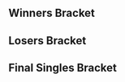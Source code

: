 {{DISPLAYTITLE:Fight Pitt VI}}{{SetGame|melee}}
{{Fight Pitt VI|This=2}}
==Winners Bracket==
{{Template:64DEWBracketA
|tourneylink=Fight Pitt/VI
|tourneyname=Fight Pitt VI
|column-width=135

|r1m1p1=Colbol |r1m1p1flag=us |r1m1p1score=W
|r1m1p2=Bye |r1m1p2flag= |r1m1p2score=-
|r1m1win=1

|r1m2p1=Stro |r1m2p1flag=us |r1m2p1score=3
|r1m2p2=Souperfolder |r1m2p2flag=us |r1m2p2score=0
|r1m2win=1
|r1m2p1char1=link |r1m2p2char1=marth |r1m2p1stock1=1 |r1m2p2stock1=0 |r1m2win1=1 |r1m2stage1=Battlefield
|r1m2p1char2=link |r1m2p2char2=marth |r1m2p1stock2=2 |r1m2p2stock2=0 |r1m2win2=1 |r1m2stage2=Battlefield
|r1m2p1char3=link |r1m2p2char3=marth |r1m2p1stock3=3 |r1m2p2stock3=0 |r1m2win3=1 |r1m2stage3=Yoshi's Story
|r1m2details={{BracketMatchDetails|preview=|lrthread=|interview=|recap=|comment=|live=|vod=https://youtu.be/TjdmUrib6f0}}

|r1m3p1=Trulliam |r1m3p1flag=ca |r1m3p1score=W
|r1m3p2=Bye |r1m3p2flag= |r1m3p2score=-
|r1m3win=1

|r1m4p1=Hesh |r1m4p1flag=us |r1m4p1score=1
|r1m4p2=Indy |r1m4p2flag=us |r1m4p2score=3
|r1m4win=2

|r1m5p1=dizzkidboogie |r1m5p1flag=us |r1m5p1score=W
|r1m5p2=Bye |r1m5p2flag= |r1m5p2score=-
|r1m5win=1

|r1m6p1=Sweet |r1m6p1flag=us |r1m6p1score=3
|r1m6p2=Beanwolf |r1m6p2flag=us |r1m6p2score=1
|r1m6win=1
|r1m6p1char1=sheik |r1m6p2char1=sheik |r1m6p1stock1=0 |r1m6p2stock1=1 |r1m6win1=2 |r1m6stage1=Battlefield
|r1m6p1char2=sheik |r1m6p2char2=sheik |r1m6p1stock2=3 |r1m6p2stock2=0 |r1m6win2=1 |r1m6stage2=Final Destination
|r1m6p1char3=sheik |r1m6p2char3=sheik |r1m6p1stock3=2 |r1m6p2stock3=0 |r1m6win3=1 |r1m6stage3=Fountain of Dreams
|r1m6p1char4=sheik |r1m6p2char4=sheik |r1m6p1stock4=1 |r1m6p2stock4=0 |r1m6win4=1 |r1m6stage4=Yoshi's Story
|r1m6details={{BracketMatchDetails|preview=|lrthread=|interview=|recap=|comment=|live=|vod=https://youtu.be/Mqlecl2IiDY}}

|r1m7p1=Stango |r1m7p1flag=us |r1m7p1score=W
|r1m7p2=Bye |r1m7p2flag= |r1m7p2score=-
|r1m7win=1

|r1m8p1=FendrickLamar |r1m8p1flag=us |r1m8p1score=3
|r1m8p2=VI |r1m8p2flag=us |r1m8p2score=0
|r1m8win=1
|r1m8p1char1=marth |r1m8p2char1=cf |r1m8p1stock1=2 |r1m8p2stock1=0 |r1m8win1=1 |r1m8stage1=Battlefield
|r1m8p1char2=marth |r1m8p2char2=cf |r1m8p1stock2=2 |r1m8p2stock2=0 |r1m8win2=1 |r1m8stage2=Dream Land
|r1m8p1char3=marth |r1m8p2char3=cf |r1m8p1stock3=2 |r1m8p2stock3=0 |r1m8win3=1 |r1m8stage3=Final Destination
|r1m8details={{BracketMatchDetails|preview=|lrthread=|interview=|recap=|comment=|live=|vod=https://youtu.be/-8oWn34oa34}}

|r1m9p1=Eddy Mexico |r1m9p1flag=mx |r1m9p1score=W
|r1m9p2=Bye |r1m9p2flag= |r1m9p2score=-
|r1m9win=1

|r1m10p1=Silence |r1m10p1flag=us |r1m10p1score=3
|r1m10p2=Juggleguy |r1m10p2flag=us |r1m10p2score=2
|r1m10win=1
|r1m10p1char1=fox |r1m10p2char1=cf |r1m10p1stock1=2 |r1m10p2stock1=0 |r1m10win1=1 |r1m10stage1=Final Destination
|r1m10p1char2=fox |r1m10p2char2=cf |r1m10p1stock2=0 |r1m10p2stock2=2 |r1m10win2=2 |r1m10stage2=Battlefield
|r1m10p1char3=fox |r1m10p2char3=cf |r1m10p1stock3=0 |r1m10p2stock3=1 |r1m10win3=2 |r1m10stage3=Battlefield
|r1m10p1char4=fox |r1m10p2char4=cf |r1m10p1stock4=2 |r1m10p2stock4=0 |r1m10win4=1 |r1m10stage4=Dream Land
|r1m10p1char5=fox |r1m10p2char5=cf |r1m10p1stock5=1 |r1m10p2stock5=0 |r1m10win5=1 |r1m10stage5=Dream Land
|r1m10details={{BracketMatchDetails|preview=|lrthread=|interview=|recap=|comment=|live=|vod=https://youtu.be/Hol50hoh2Ks}}

|r1m11p1=Nakamaru |r1m11p1flag=us |r1m11p1score=W
|r1m11p2=Bye |r1m11p2flag= |r1m11p2score=-
|r1m11win=1

|r1m12p1=TRL5154 |r1m12p1flag=us |r1m12p1score=3
|r1m12p2=SWED |r1m12p2flag=us |r1m12p2score=0
|r1m12win=1
|r1m12p1char1=fox |r1m12p2char1=fox |r1m12p1stock1=3 |r1m12p2stock1=0 |r1m12win1=1 |r1m12stage1=Yoshi's Story
|r1m12p1char2=fox |r1m12p2char2=fox |r1m12p1stock2=4 |r1m12p2stock2=0 |r1m12win2=1 |r1m12stage2=Pokémon Stadium
|r1m12p1char3=fox |r1m12p2char3=sheik |r1m12p1stock3=1 |r1m12p2stock3=0 |r1m12win3=1 |r1m12stage3=Fountain of Dreams
|r1m12details={{BracketMatchDetails|preview=|lrthread=|interview=|recap=|comment=|live=|vod=https://youtu.be/tsWjgWPag5U}}

|r1m13p1=n0ne |r1m13p1flag=ni |r1m13p1score=W
|r1m13p2=Bye |r1m13p2flag= |r1m13p2score=-
|r1m13win=1

|r1m14p1=billyboy48 |r1m14p1flag=us |r1m14p1score=2
|r1m14p2=PGH Carroll |r1m14p2flag=us |r1m14p2score=3
|r1m14win=2
|r1m14p1char1=fox |r1m14p2char1=peach |r1m14p1stock1=0 |r1m14p2stock1=1 |r1m14win1=2 |r1m14stage1=Battlefield
|r1m14p1char2=fox |r1m14p2char2=peach |r1m14p1stock2=1 |r1m14p2stock2=0 |r1m14win2=1 |r1m14stage2=Yoshi's Story
|r1m14p1char3=fox |r1m14p2char3=peach |r1m14p1stock3=2 |r1m14p2stock3=0 |r1m14win3=1 |r1m14stage3=Fountain of Dreams
|r1m14p1char4=fox |r1m14p2char4=fox |r1m14p1stock4=0 |r1m14p2stock4=1 |r1m14win4=2 |r1m14stage4=Final Destination
|r1m14p1char5=fox |r1m14p2char5=fox |r1m14p1stock5=0 |r1m14p2stock5=3 |r1m14win5=2 |r1m14stage5=Battlefield
|r1m14details={{BracketMatchDetails|preview=|lrthread=|interview=|recap=|comment=|live=|vod=https://youtu.be/bqAozFp1Udk}}

|r1m15p1=The Lake |r1m15p1flag=us |r1m15p1score=W
|r1m15p2=Bye |r1m15p2flag= |r1m15p2score=-
|r1m15win=1

|r1m16p1=BigWenz |r1m16p1flag=us |r1m16p1score=1
|r1m16p2=Gerb |r1m16p2flag=us |r1m16p2score=3
|r1m16win=2
|r1m16p1char1=falco |r1m16p2char1=marth |r1m16p1stock1=2 |r1m16p2stock1=0 |r1m16win1=1 |r1m16stage1=Battlefield
|r1m16p1char2=falco |r1m16p2char2=marth |r1m16p1stock2=0 |r1m16p2stock2=2 |r1m16win2=2 |r1m16stage2=Pokémon Stadium
|r1m16p1char3=falco |r1m16p2char3=marth |r1m16p1stock3=0 |r1m16p2stock3=1 |r1m16win3=2 |r1m16stage3=Yoshi's Story
|r1m16p1char4=falco |r1m16p2char4=marth |r1m16p1stock4=0 |r1m16p2stock4=1 |r1m16win4=2 |r1m16stage4=Yoshi's Story
|r1m16details={{BracketMatchDetails|preview=|lrthread=|interview=|recap=|comment=|live=|vod=https://youtu.be/X7wz3qXQTbA}}

|r1m17p1=HugS |r1m17p1flag=us |r1m17p1score=W
|r1m17p2=Bye |r1m17p2flag= |r1m17p2score=-
|r1m17win=1

|r1m18p1=SluG |r1m18p1flag=us |r1m18p1score=3
|r1m18p2=IhaveSonar |r1m18p2flag=us |r1m18p2score=0
|r1m18win=1
|r1m18p1char1=fox |r1m18p2char1=jigglypuff |r1m18p1stock1=2 |r1m18p2stock1=0 |r1m18win1=1 |r1m18stage1=Battlefield
|r1m18p1char2=fox |r1m18p2char2=jigglypuff |r1m18p1stock2=3 |r1m18p2stock2=0 |r1m18win2=1 |r1m18stage2=Fountain of Dreams
|r1m18p1char3=fox |r1m18p2char3=jigglypuff |r1m18p1stock3=2 |r1m18p2stock3=0 |r1m18win3=1 |r1m18stage3=Dream Land
|r1m18details={{BracketMatchDetails|preview=|lrthread=|interview=|recap=|comment=|live=|vod=https://youtu.be/_IxqbTibQ4Q}}

|r1m19p1=Machiavelli |r1m19p1flag=us |r1m19p1score=W
|r1m19p2=Bye |r1m19p2flag= |r1m19p2score=-
|r1m19win=1

|r1m20p1=Llama |r1m20p1flag=us |r1m20p1score=1
|r1m20p2=Genghis Connor |r1m20p2flag=us |r1m20p2score=3
|r1m20win=2
|r1m20p1char1=sheik |r1m20p2char1=ic |r1m20p1stock1=0 |r1m20p2stock1=2 |r1m20win1=2 |r1m20stage1=Fountain of Dreams
|r1m20p1char2=sheik |r1m20p2char2=ic |r1m20p1stock2=0 |r1m20p2stock2=1 |r1m20win2=2 |r1m20stage2=Battlefield
|r1m20p1char3=sheik |r1m20p2char3=ic |r1m20p1stock3=1 |r1m20p2stock3=0 |r1m20win3=1 |r1m20stage3=Battlefield
|r1m20p1char4=sheik |r1m20p2char4=ic |r1m20p1stock4=0 |r1m20p2stock4=2 |r1m20win4=2 |r1m20stage4=Final Destination
|r1m20details={{BracketMatchDetails|preview=|lrthread=|interview=|recap=|comment=|live=|vod=https://youtu.be/lq-IpRtA7B8}}

|r1m21p1=Fork |r1m21p1flag=ca |r1m21p1score=W
|r1m21p2=Bye |r1m21p2flag= |r1m21p2score=-
|r1m21win=1

|r1m22p1=Abate |r1m22p1flag=us |r1m22p1score={{win}}
|r1m22p2=Logan |r1m22p2flag=us |r1m22p2score=
|r1m22win=1

|r1m23p1=SilentSwag |r1m23p1flag=us |r1m23p1score=W
|r1m23p2=Bye |r1m23p2flag= |r1m23p2score=-
|r1m23win=1

|r1m24p1=Eggnawg |r1m24p1flag=us |r1m24p1score=2
|r1m24p2=Rivers |r1m24p2flag=us |r1m24p2score=3
|r1m24win=2

|r1m25p1=Duck |r1m25p1flag=us |r1m25p1score=W
|r1m25p2=Bye |r1m25p2flag= |r1m25p2score=-
|r1m25win=1

|r1m26p1=Velocity |r1m26p1flag=us |r1m26p1score=3
|r1m26p2=.Ðempt |r1m26p2flag=us |r1m26p2score=1
|r1m26win=1
|r1m26p1char1=falco |r1m26p2char1=fox |r1m26p1stock1=1 |r1m26p2stock1=0 |r1m26win1=1 |r1m26stage1=Battlefield
|r1m26p1char2=falco |r1m26p2char2=marth |r1m26p1stock2=0 |r1m26p2stock2=4 |r1m26win2=2 |r1m26stage2=Final Destination
|r1m26p1char3=falco |r1m26p2char3=marth |r1m26p1stock3=2 |r1m26p2stock3=0 |r1m26win3=1 |r1m26stage3=Yoshi's Story
|r1m26p1char4=falco |r1m26p2char4=falco |r1m26p1stock4=3 |r1m26p2stock4=0 |r1m26win4=1 |r1m26stage4=Pokémon Stadium
|r1m26details={{BracketMatchDetails|preview=|lrthread=|interview=|recap=|comment=|live=|vod=https://youtu.be/9L_9IrsbFp8}}

|r1m27p1=Focus |r1m27p1flag=us |r1m27p1score=W
|r1m27p2=Bye |r1m27p2flag= |r1m27p2score=-
|r1m27win=1

|r1m28p1=S1 |r1m28p1flag=us |r1m28p1score=3
|r1m28p2=Harry |r1m28p2flag=us |r1m28p2score=0
|r1m28win=1
|r1m28p1char1=fox |r1m28p2char1=fox |r1m28p1stock1=1 |r1m28p2stock1=0 |r1m28win1=1 |r1m28stage1=Battlefield
|r1m28p1char2=fox |r1m28p2char2=fox |r1m28p1stock2=1 |r1m28p2stock2=0 |r1m28win2=1 |r1m28stage2=Battlefield
|r1m28p1char3=fox |r1m28p2char3=fox |r1m28p1stock3=1 |r1m28p2stock3=0 |r1m28win3=1 |r1m28stage3=Battlefield
|r1m28details={{BracketMatchDetails|preview=|lrthread=|interview=|recap=|comment=|live=|vod=https://youtu.be/Eye2NHsQOXI}}

|r1m29p1=Mafia |r1m29p1flag=us |r1m29p1score=W
|r1m29p2=Bye |r1m29p2flag= |r1m29p2score=-
|r1m29win=1

|r1m30p1=Wafl |r1m30p1flag=us |r1m30p1score=0
|r1m30p2=BENSTILLERFAN69 |r1m30p2flag=us |r1m30p2score=3
|r1m30win=2
|r1m30p1char1=peach |r1m30p2char1=fox |r1m30p1stock1=0 |r1m30p2stock1=3 |r1m30win1=2 |r1m30stage1=Final Destination
|r1m30p1char2=peach |r1m30p2char2=fox |r1m30p1stock2=0 |r1m30p2stock2=2 |r1m30win2=2 |r1m30stage2=Dream Land
|r1m30p1char3=peach |r1m30p2char3=fox |r1m30p1stock3=0 |r1m30p2stock3=1 |r1m30win3=2 |r1m30stage3=Dream Land
|r1m30details={{BracketMatchDetails|preview=|lrthread=|interview=|recap=|comment=|live=|vod=https://youtu.be/FApr9AeqN7k}}

|r1m31p1=Green Ranger |r1m31p1flag=us |r1m31p1score=W
|r1m31p2=Bye |r1m31p2flag= |r1m31p2score=-
|r1m31win=1

|r1m32p1=Borp |r1m32p1flag=us |r1m32p1score=3
|r1m32p2=Kanye Rest |r1m32p2flag=us |r1m32p2score=1
|r1m32win=1
|r1m32p1char1=marth |r1m32p2char1=jigglypuff |r1m32p1stock1=3 |r1m32p2stock1=0 |r1m32win1=1 |r1m32stage1=Battlefield
|r1m32p1char2=marth |r1m32p2char2=jigglypuff |r1m32p1stock2=1 |r1m32p2stock2=0 |r1m32win2=1 |r1m32stage2=Dream Land
|r1m32p1char3=marth |r1m32p2char3=jigglypuff |r1m32p1stock3=0 |r1m32p2stock3=1 |r1m32win3=2 |r1m32stage3=Dream Land
|r1m32p1char4=marth |r1m32p2char4=jigglypuff |r1m32p1stock4=1 |r1m32p2stock4=0 |r1m32win4=1 |r1m32stage4=Yoshi's Story
|r1m32details={{BracketMatchDetails|preview=|lrthread=|interview=|recap=|comment=|live=|vod=https://youtu.be/uVmxFSyKDWg}}

|r2m1p1=Colbol |r2m1p1flag=us |r2m1p1score=3
|r2m1p2=Stro |r2m1p2flag=us |r2m1p2score=0
|r2m1win=1
|r2m1p1char1=fox |r2m1p2char1=link |r2m1p1stock1=3 |r2m1p2stock1=0 |r2m1win1=1 |r2m1stage1=Battlefield
|r2m1p1char2=fox |r2m1p2char2=link |r2m1p1stock2=2 |r2m1p2stock2=0 |r2m1win2=1 |r2m1stage2=Dream Land
|r2m1p1char3=fox |r2m1p2char3=link |r2m1p1stock3=2 |r2m1p2stock3=0 |r2m1win3=1 |r2m1stage3=Yoshi's Story
|r2m1date=
|r2m1finished=
|r2m1details={{BracketMatchDetails|comment=|preview=|lrthread=|vod=https://youtu.be/-2RXuFiC9uc|interview=|recap=}}

|r2m2p1=Trulliam |r2m2p1flag=ca |r2m2p1score=3
|r2m2p2=Indy |r2m2p2flag=us |r2m2p2score=0
|r2m2win=1
|r2m2p1char1=falco |r2m2p2char1=cf |r2m2p1stock1=3 |r2m2p2stock1=0 |r2m2win1=1 |r2m2stage1=Yoshi's Story
|r2m2p1char2=falco |r2m2p2char2=cf |r2m2p1stock2=4 |r2m2p2stock2=0 |r2m2win2=1 |r2m2stage2=Battlefield
|r2m2p1char3=falco |r2m2p2char3=cf |r2m2p1stock3=4 |r2m2p2stock3=0 |r2m2win3=1 |r2m2stage3=Dream Land
|r2m2details={{BracketMatchDetails|preview=|lrthread=|interview=|recap=|comment=|live=|vod=https://youtu.be/WQx51j-ePJo}}

|r2m3p1=dizzkidboogie |r2m3p1flag=us |r2m3p1score=3
|r2m3p2=Sweet |r2m3p2flag=us |r2m3p2score=0
|r2m3win=1
|r2m3p1char1=ic |r2m3p2char1=sheik |r2m3p1stock1=3 |r2m3p2stock1=0 |r2m3win1=1 |r2m3stage1=Dream Land
|r2m3p1char2=ic |r2m3p2char2=fox |r2m3p1stock2=4 |r2m3p2stock2=2 |r2m3win2=1 |r2m3stage2=Yoshi's Story
|r2m3p1char3=ic |r2m3p2char3=peach |r2m3p1stock3=4 |r2m3p2stock3=2 |r2m3win3=1 |r2m3stage3=Fountain of Dreams
|r2m3details={{BracketMatchDetails|preview=|lrthread=|interview=|recap=|comment=Sweet forfeit games 2 and 3 before his third stock was taken.|live=|vod=https://youtu.be/OY69Yx1mNgk}}
|r2m4p1=Stango |r2m4p1flag=us |r2m4p1score=3
|r2m4p2=FendrickLamar |r2m4p2flag=us |r2m4p2score=0
|r2m4win=1
|r2m4p1char1=marth |r2m4p2char1=marth |r2m4p1stock1=1 |r2m4p2stock1=0 |r2m4win1=1 |r2m4stage1=Battlefield
|r2m4p1char2=marth |r2m4p2char2=marth |r2m4p1stock2=1 |r2m4p2stock2=0 |r2m4win2=1 |r2m4stage2=Final Destination
|r2m4p1char3=marth |r2m4p2char3=marth |r2m4p1stock3=2 |r2m4p2stock3=0 |r2m4win3=1 |r2m4stage3=Yoshi's Story
|r2m4details={{BracketMatchDetails|preview=|lrthread=|interview=|recap=|comment=|live=|vod=https://youtu.be/lXQ5paHuUkA}}

|r2m5p1=Eddy Mexico |r2m5p1flag=mx |r2m5p1score=3
|r2m5p2=Silence |r2m5p2flag=us |r2m5p2score=1
|r2m5win=1
|r2m5p1char1=luigi |r2m5p2char1=fox |r2m5p1stock1=3 |r2m5p2stock1=0 |r2m5win1=1 |r2m5stage1=Battlefield
|r2m5p1char2=luigi |r2m5p2char2=fox |r2m5p1stock2=0 |r2m5p2stock2=2 |r2m5win2=2 |r2m5stage2=Yoshi's Story
|r2m5p1char3=luigi |r2m5p2char3=fox |r2m5p1stock3=2 |r2m5p2stock3=0 |r2m5win3=1 |r2m5stage3=Final Destination
|r2m5p1char4=luigi |r2m5p2char4=fox |r2m5p1stock4=1 |r2m5p2stock4=0 |r2m5win4=1 |r2m5stage4=Battlefield
|r2m5details={{BracketMatchDetails|preview=|lrthread=|interview=|recap=|comment=|live=|vod=https://youtu.be/UB10t4hSRdk}}

|r2m6p1=Nakamaru |r2m6p1flag=us |r2m6p1score=2
|r2m6p2=TRL5154 |r2m6p2flag=us |r2m6p2score=3
|r2m6win=2
|r2m6p1char1=cf |r2m6p2char1=fox |r2m6p1stock1=0 |r2m6p2stock1=1 |r2m6win1=2 |r2m6stage1=Yoshi's Story
|r2m6p1char2=cf |r2m6p2char2=fox |r2m6p1stock2=2 |r2m6p2stock2=0 |r2m6win2=1 |r2m6stage2=Yoshi's Story
|r2m6p1char3=cf |r2m6p2char3=fox |r2m6p1stock3=2 |r2m6p2stock3=0 |r2m6win3=1 |r2m6stage3=Pokémon Stadium
|r2m6p1char4=cf |r2m6p2char4=fox |r2m6p1stock4=0 |r2m6p2stock4=1 |r2m6win4=2 |r2m6stage4=Battlefield
|r2m6p1char5=cf |r2m6p2char5=fox |r2m6p1stock5=0 |r2m6p2stock5=2 |r2m6win5=2 |r2m6stage5=Dream Land
|r2m6details={{BracketMatchDetails|preview=|lrthread=|interview=|recap=|comment=|live=|vod=https://youtu.be/JtPjzdRfBjY}}

|r2m7p1=n0ne |r2m7p1flag=ni |r2m7p1score=3
|r2m7p2=PGH Carroll |r2m7p2flag=us |r2m7p2score=0
|r2m7win=1
|r2m7p1char1=cf |r2m7p2char1=fox |r2m7p1stock1=2 |r2m7p2stock1=0 |r2m7win1=1 |r2m7stage1=Battlefield
|r2m7p1char2=cf |r2m7p2char2=fox |r2m7p1stock2=1 |r2m7p2stock2=0 |r2m7win2=1 |r2m7stage2=Final Destination
|r2m7p1char3=cf |r2m7p2char3=fox |r2m7p1stock3=1 |r2m7p2stock3=0 |r2m7win3=1 |r2m7stage3=Final Destination
|r2m7details={{BracketMatchDetails|preview=|lrthread=|interview=|recap=|comment=|live=|vod=https://youtu.be/hQsxpW8y5FA}}

|r2m8p1=The Lake |r2m8p1flag=us |r2m8p1score=3
|r2m8p2=Gerb |r2m8p2flag=us |r2m8p2score=1
|r2m8win=1
|r2m8p1char1=zelda |r2m8p2char1=marth |r2m8p1stock1=1 |r2m8p2stock1=0 |r2m8win1=1 |r2m8stage1=Fountain of Dreams
|r2m8p1char2=falco |r2m8p2char2=marth |r2m8p1stock2=1 |r2m8p2stock2=0 |r2m8win2=1 |r2m8stage2=Final Destination
|r2m8p1char3=marth |r2m8p2char3=marth |r2m8p1stock3=0 |r2m8p2stock3=1 |r2m8win3=2 |r2m8stage3=Final Destination
|r2m8p1char4=marth |r2m8p2char4=marth |r2m8p1stock4=2 |r2m8p2stock4=0 |r2m8win4=1 |r2m8stage4=Yoshi's Story
|r2m8details={{BracketMatchDetails|preview=|lrthread=|interview=|recap=|comment=|live=|vod=https://youtu.be/LHCupiUl-rE}}

|r2m9p1=HugS |r2m9p1flag=us |r2m9p1score=3
|r2m9p2=SluG |r2m9p2flag=us |r2m9p2score=0
|r2m9win=1
|r2m9p1char1=samus |r2m9p2char1=fox |r2m9p1stock1=3 |r2m9p2stock1=0 |r2m9win1=1 |r2m9stage1=Battlefield
|r2m9p1char2=samus |r2m9p2char2=fox |r2m9p1stock2=3 |r2m9p2stock2=0 |r2m9win2=1 |r2m9stage2=Pokémon Stadium
|r2m9p1char3=samus |r2m9p2char3=ic |r2m9p1stock3=3 |r2m9p2stock3=0 |r2m9win3=1 |r2m9stage3=Final Destination
|r2m9details={{BracketMatchDetails|preview=|lrthread=|interview=|recap=|comment=|live=|vod=https://youtu.be/ZmVna9vs2Ng}}

|r2m10p1=Machiavelli |r2m10p1flag=us |r2m10p1score=0
|r2m10p2=Genghis Connor |r2m10p2flag=us |r2m10p2score=3
|r2m10win=2
|r2m10p1char1=fox |r2m10p2char1=ic |r2m10p1stock1=0 |r2m10p2stock1=2 |r2m10win1=2 |r2m10stage1=Yoshi's Story
|r2m10p1char2=fox |r2m10p2char2=ic |r2m10p1stock2=0 |r2m10p2stock2=1 |r2m10win2=2 |r2m10stage2=Battlefield
|r2m10p1char3=fox |r2m10p2char3=ic |r2m10p1stock3=0 |r2m10p2stock3=2 |r2m10win3=2 |r2m10stage3=Battlefield
|r2m10details={{BracketMatchDetails|preview=|lrthread=|interview=|recap=|comment=|live=|vod=https://youtu.be/G7s7kE1orCk}}

|r2m11p1=Fork |r2m11p1flag=ca |r2m11p1score=2
|r2m11p2=Abate |r2m11p2flag=us |r2m11p2score=3
|r2m11win=2
|r2m11p1char1=ic |r2m11p2char1=luigi |r2m11p1stock1=0 |r2m11p2stock1=3 |r2m11win1=2 |r2m11stage1=Battlefield
|r2m11p1char2=ic |r2m11p2char2=cf |r2m11p1stock2=3 |r2m11p2stock2=0 |r2m11win2=1 |r2m11stage2=Final Destination
|r2m11p1char3=ic |r2m11p2char3=luigi |r2m11p1stock3=0 |r2m11p2stock3=3 |r2m11win3=2 |r2m11stage3=Yoshi's Story
|r2m11p1char4=ic |r2m11p2char4=luigi |r2m11p1stock4=2 |r2m11p2stock4=0 |r2m11win4=1 |r2m11stage4=Pokémon Stadium
|r2m11p1char5=ic |r2m11p2char5=luigi |r2m11p1stock5=0 |r2m11p2stock5=2 |r2m11win5=2 |r2m11stage5=Fountain of Dreams
|r2m11details={{BracketMatchDetails|preview=|lrthread=|interview=|recap=|comment=|live=|vod=https://youtu.be/WhBWtExoJ4g}}

|r2m12p1=SilentSwag |r2m12p1flag=us |r2m12p1score=3
|r2m12p2=Rivers |r2m12p2flag=us |r2m12p2score=0
|r2m12win=1
|r2m12p1char1=sheik |r2m12p2char1=sheik |r2m12p1stock1= |r2m12p2stock1= |r2m12stage1=Battlefield |r2m12win1=1
|r2m12p1char2=fox |r2m12p2char2=falco |r2m12p1stock2= |r2m12p2stock2= |r2m12stage2=Final Destination |r2m12win2=1
|r2m12p1char3=sheik |r2m12p2char3=sheik |r2m12p1stock3= |r2m12p2stock3= |r2m12stage3=Fountain of Dreams |r2m12win3=1

|r2m13p1=Duck |r2m13p1flag=us |r2m13p1score=3
|r2m13p2=Velocity |r2m13p2flag=us |r2m13p2score=0
|r2m13win=1
|r2m13p1char1=samus |r2m13p2char1=falco |r2m13p1stock1=4 |r2m13p2stock1=0 |r2m13win1=1 |r2m13stage1=Battlefield
|r2m13p1char2=samus |r2m13p2char2=falco |r2m13p1stock2=2 |r2m13p2stock2=0 |r2m13win2=1 |r2m13stage2=Battlefield
|r2m13p1char3=samus |r2m13p2char3=falco |r2m13p1stock3=2 |r2m13p2stock3=0 |r2m13win3=1 |r2m13stage3=Battlefield
|r2m13details={{BracketMatchDetails|preview=|lrthread=|interview=|recap=|comment=|live=|vod=https://youtu.be/Z26ErEUkMtQ}}

|r2m14p1=Focus |r2m14p1flag=us |r2m14p1score=0
|r2m14p2=S1 |r2m14p2flag=us |r2m14p2score=3
|r2m14win=2
|r2m14p1char1=luigi |r2m14p2char1=fox |r2m14p1stock1=0 |r2m14p2stock1=2 |r2m14win1=2 |r2m14stage1=Battlefield
|r2m14p1char2=luigi |r2m14p2char2=fox |r2m14p1stock2=0 |r2m14p2stock2=2 |r2m14win2=2 |r2m14stage2=Final Destination
|r2m14p1char3=luigi |r2m14p2char3=fox |r2m14p1stock3=0 |r2m14p2stock3=2 |r2m14win3=2 |r2m14stage3=Final Destination
|r2m14details={{BracketMatchDetails|preview=|lrthread=|interview=|recap=|comment=|live=|vod=https://youtu.be/RMaNpIyn7AY}}

|r2m15p1=Mafia |r2m15p1flag=us |r2m15p1score=3
|r2m15p2=BENSTILLERFAN69 |r2m15p2flag=us |r2m15p2score=0
|r2m15win=1
|r2m15p1char1=peach |r2m15p2char1=fox |r2m15p1stock1=1 |r2m15p2stock1=0 |r2m15win1=1 |r2m15stage1=Battlefield
|r2m15p1char2=peach |r2m15p2char2=fox |r2m15p1stock2=2 |r2m15p2stock2=0 |r2m15win2=1 |r2m15stage2=Pokémon Stadium
|r2m15p1char3=peach |r2m15p2char3=fox |r2m15p1stock3=2 |r2m15p2stock3=0 |r2m15win3=1 |r2m15stage3=Yoshi's Story
|r2m15details={{BracketMatchDetails|preview=|lrthread=|interview=|recap=|comment=|live=|vod=https://youtu.be/e7mMVam7xSo}}

|r2m16p1=Green Ranger |r2m16p1flag=us |r2m16p1score=0
|r2m16p2=Borp |r2m16p2flag=us |r2m16p2score=3
|r2m16win=2
|r2m16p1char1=dk |r2m16p2char1=sheik |r2m16p1stock1=0 |r2m16p2stock1=1 |r2m16win1=2 |r2m16stage1=Battlefield
|r2m16p1char2=dk |r2m16p2char2=sheik |r2m16p1stock2=0 |r2m16p2stock2=3 |r2m16win2=2 |r2m16stage2=Yoshi's Story
|r2m16p1char3=falco |r2m16p2char3=sheik |r2m16p1stock3=0 |r2m16p2stock3=2 |r2m16win3=2 |r2m16stage3=Pokémon Stadium
|r2m16details={{BracketMatchDetails|preview=|lrthread=|interview=|recap=|comment=|live=|vod=https://youtu.be/-3CGHnb1GIY}}

|r3m1p1=Colbol |r3m1p1flag=us |r3m1p1score=3
|r3m1p2=Trulliam |r3m1p2flag=ca |r3m1p2score=0
|r3m1win=1
|r3m1p1char1=marth |r3m1p2char1=falco |r3m1p1stock1=1 |r3m1p2stock1=0 |r3m1win1=1 |r3m1stage1=Battlefield
|r3m1p1char2=fox |r3m1p2char2=falco |r3m1p1stock2=2 |r3m1p2stock2=0 |r3m1win2=1 |r3m1stage2=Dream Land
|r3m1p1char3=fox |r3m1p2char3=falco |r3m1p1stock3=3 |r3m1p2stock3=0 |r3m1win3=1 |r3m1stage3=Dream Land
|r3m1details={{BracketMatchDetails|preview=|lrthread=|interview=|recap=|comment=|live=|vod=https://youtu.be/V9C0VfbjNAY}}

|r3m2p1=dizzkidboogie |r3m2p1flag=us |r3m2p1score=3
|r3m2p2=Stango |r3m2p2flag=us |r3m2p2score=0
|r3m2win=1
|r3m2p1char1=ic |r3m2p2char1=marth |r3m2p1stock1=3 |r3m2p2stock1=0 |r3m2win1=1 |r3m2stage1=Dream Land
|r3m2p1char2=ic |r3m2p2char2=fox |r3m2p1stock2=2 |r3m2p2stock2=0 |r3m2win2=1 |r3m2stage2=Pokémon Stadium
|r3m2p1char3=ic |r3m2p2char3=cf |r3m2p1stock3=2 |r3m2p2stock3=0 |r3m2win3=1 |r3m2stage3=Yoshi's Story
|r3m2details={{BracketMatchDetails|preview=|lrthread=|interview=|recap=|comment=|live=|vod=https://youtu.be/7Y8IvpJF4Z0}}

|r3m3p1=Eddy Mexico |r3m3p1flag=mx |r3m3p1score=3
|r3m3p2=TRL5154 |r3m3p2flag=us |r3m3p2score=0
|r3m3win=1
|r3m3p1char1=luigi |r3m3p2char1=fox |r3m3p1stock1=2 |r3m3p2stock1=0 |r3m3win1=1 |r3m3stage1=Battlefield
|r3m3p1char2=luigi |r3m3p2char2=fox |r3m3p1stock2=2 |r3m3p2stock2=0 |r3m3win2=1 |r3m3stage2=Yoshi's Story
|r3m3p1char3=luigi |r3m3p2char3=fox |r3m3p1stock3=3 |r3m3p2stock3=0 |r3m3win3=1 |r3m3stage3=Yoshi's Story
|r3m3details={{BracketMatchDetails|preview=|lrthread=|interview=|recap=|comment=|live=|vod=https://youtu.be/KZwosBT7GeQ}}

|r3m4p1=n0ne |r3m4p1flag=ni |r3m4p1score=3
|r3m4p2=The Lake |r3m4p2flag=us |r3m4p2score=1
|r3m4win=1

|r3m5p1=HugS |r3m5p1flag=us |r3m5p1score=3
|r3m5p2=Genghis Connor |r3m5p2flag=us |r3m5p2score=0
|r3m5win=1
|r3m5p1char1=samus |r3m5p2char1=ic |r3m5p1stock1=2 |r3m5p2stock1=0 |r3m5win1=1 |r3m5stage1=Yoshi's Story
|r3m5p1char2=samus |r3m5p2char2=ic |r3m5p1stock2=3 |r3m5p2stock2=0 |r3m5win2=1 |r3m5stage2=Final Destination
|r3m5p1char3=samus |r3m5p2char3=ic |r3m5p1stock3=2 |r3m5p2stock3=0 |r3m5win3=1 |r3m5stage3=Yoshi's Story
|r3m5details={{BracketMatchDetails|preview=|lrthread=|interview=|recap=|comment=|live=|vod=https://youtu.be/JXYdJ0AiuNA}}

|r3m6p1=Abate |r3m6p1flag=us |r3m6p1score=0
|r3m6p2=SilentSwag |r3m6p2flag=us |r3m6p2score=3
|r3m6win=2

|r3m7p1=Duck |r3m7p1flag=us |r3m7p1score=3
|r3m7p2=S1 |r3m7p2flag=us |r3m7p2score=0
|r3m7win=1
|r3m7p1char1=samus |r3m7p2char1=fox |r3m7p1stock1=2 |r3m7p2stock1=0 |r3m7win1=1 |r3m7stage1=Battlefield
|r3m7p1char2=samus |r3m7p2char2=fox |r3m7p1stock2=3 |r3m7p2stock2=0 |r3m7win2=1 |r3m7stage2=Battlefield
|r3m7p1char3=samus |r3m7p2char3=fox |r3m7p1stock3=3 |r3m7p2stock3=0 |r3m7win3=1 |r3m7stage3=Yoshi's Story
|r3m7date=
|r3m7finished=
|r3m7details={{BracketMatchDetails|comment=|preview=|lrthread=|vod=https://youtu.be/hvlLekhn35k|interview=|recap=}}

|r3m8p1=Mafia |r3m8p1flag=us |r3m8p1score=3
|r3m8p2=Borp |r3m8p2flag=us |r3m8p2score=0
|r3m8win=1
|r3m8p1char1=peach |r3m8p2char1=sheik |r3m8p1stock1=2 |r3m8p2stock1=0 |r3m8win1=1 |r3m8stage1=Battlefield
|r3m8p1char2=peach |r3m8p2char2=sheik |r3m8p1stock2=1 |r3m8p2stock2=0 |r3m8win2=1 |r3m8stage2=Battlefield
|r3m8p1char3=peach |r3m8p2char3=sheik |r3m8p1stock3=1 |r3m8p2stock3=0 |r3m8win3=1 |r3m8stage3=Yoshi's Story
|r3m8date=
|r3m8finished=
|r3m8details={{BracketMatchDetails|comment=|preview=|lrthread=|vod=https://youtu.be/jhnP5MX8nVU|interview=|recap=}}

|r4m1p1=Colbol |r4m1p1flag=us |r4m1p1score=3
|r4m1p2=dizzkidboogie |r4m1p2flag=us |r4m1p2score=1
|r4m1win=1
|r4m1p1char1=fox |r4m1p2char1=ic |r4m1p1stock1=2 |r4m1p2stock1=0 |r4m1win1=1 |r4m1stage1=Battlefield
|r4m1p1char2=fox |r4m1p2char2=ic |r4m1p1stock2=0 |r4m1p2stock2=3 |r4m1win2=2 |r4m1stage2=Final Destination
|r4m1p1char3=fox |r4m1p2char3=ic |r4m1p1stock3=2 |r4m1p2stock3=0 |r4m1win3=1 |r4m1stage3=Yoshi's Story
|r4m1p1char4=fox |r4m1p2char4=ic |r4m1p1stock4=2 |r4m1p2stock4=0 |r4m1win4=1 |r4m1stage4=Dream Land
|r4m1date=
|r4m1finished=
|r4m1details={{BracketMatchDetails|comment=|preview=|lrthread=|vod=https://youtu.be/-Aw_FmARW78|interview=|recap=}}

|r4m2p1=Eddy Mexico |r4m2p1flag=mx |r4m2p1score=0
|r4m2p2=n0ne |r4m2p2flag=ni |r4m2p2score=3
|r4m2win=2
|r4m2p1char1=luigi |r4m2p2char1=cf |r4m2p1stock1=0 |r4m2p2stock1=1 |r4m2win1=2 |r4m2stage1=Battlefield
|r4m2p1char2=luigi |r4m2p2char2=cf |r4m2p1stock2=0 |r4m2p2stock2=1 |r4m2win2=2 |r4m2stage2=Fountain of Dreams
|r4m2p1char3=luigi |r4m2p2char3=cf |r4m2p1stock3=0 |r4m2p2stock3=2 |r4m2win3=2 |r4m2stage3=Final Destination
|r4m2date=
|r4m2finished=
|r4m2details={{BracketMatchDetails|comment=|preview=|lrthread=|vod=https://youtu.be/-6MkOAtcjdw|interview=|recap=}}

|r4m3p1=HugS |r4m3p1flag=us |r4m3p1score=3
|r4m3p2=SilentSwag |r4m3p2flag=us |r4m3p2score=1
|r4m3win=1
|r4m3p1char1=samus |r4m3p2char1=sheik |r4m3p1stock1=3 |r4m3p2stock1=0 |r4m3win1=1 |r4m3stage1=Fountain of Dreams
|r4m3p1char2=samus |r4m3p2char2=sheik |r4m3p1stock2=1 |r4m3p2stock2=0 |r4m3win2=1 |r4m3stage2=Battlefield
|r4m3p1char3=samus |r4m3p2char3=sheik |r4m3p1stock3=0 |r4m3p2stock3=1 |r4m3win3=2 |r4m3stage3=Yoshi's Story
|r4m3p1char4=samus |r4m3p2char4=sheik |r4m3p1stock4=1 |r4m3p2stock4=0 |r4m3win4=1 |r4m3stage4=Dream Land
|r4m3date=
|r4m3finished=
|r4m3details={{BracketMatchDetails|comment=|preview=|lrthread=|vod=https://youtu.be/pQaMhE738rU|interview=|recap=}}

|r4m4p1=Duck |r4m4p1flag=us |r4m4p1score=3
|r4m4p2=Mafia |r4m4p2flag=us |r4m4p2score=1
|r4m4win=1
|r4m4p1char1=samus |r4m4p2char1=peach |r4m4p1stock1=0 |r4m4p2stock1=2 |r4m4win1=2 |r4m4stage1=Battlefield
|r4m4p1char2=samus |r4m4p2char2=peach |r4m4p1stock2=1 |r4m4p2stock2=0 |r4m4win2=1 |r4m4stage2=Fountain of Dreams
|r4m4p1char3=samus |r4m4p2char3=peach |r4m4p1stock3=3 |r4m4p2stock3=0 |r4m4win3=1 |r4m4stage3=Fountain of Dreams
|r4m4p1char4=samus |r4m4p2char4=peach |r4m4p1stock4=1 |r4m4p2stock4=0 |r4m4win4=1 |r4m4stage4=Final Destination
|r4m4date=
|r4m4finished=
|r4m4details={{BracketMatchDetails|comment=|preview=|lrthread=|vod=https://youtu.be/Xtjo7vjDt_o|interview=|recap=}}

|r5m1p1=Colbol |r5m1p1flag=us |r5m1p1score=3
|r5m1p2=n0ne |r5m1p2flag=ni |r5m1p2score=0
|r5m1win=1
|r5m1p1char1=fox |r5m1p2char1=cf |r5m1p1stock1=1 |r5m1p2stock1=0 |r5m1win1=1 |r5m1stage1=Final Destination
|r5m1p1char2=fox |r5m1p2char2=cf |r5m1p1stock2=1 |r5m1p2stock2=0 |r5m1win2=1 |r5m1stage2=Battlefield
|r5m1p1char3=fox |r5m1p2char3=cf |r5m1p1stock3=1 |r5m1p2stock3=0 |r5m1win3=1 |r5m1stage3=Battlefield
|r5m1date=
|r5m1finished=
|r5m1details={{BracketMatchDetails|comment=|preview=|lrthread=|vod=https://youtu.be/5z-KccOGQYc|interview=|recap=}}

|r5m2p1=HugS |r5m2p1flag=us |r5m2p1score=2
|r5m2p2=Duck |r5m2p2flag=us |r5m2p2score=3
|r5m2win=2
|r5m2p1char1=samus |r5m2p2char1=samus |r5m2p1stock1=1 |r5m2p2stock1=0 |r5m2win1=1 |r5m2stage1=Battlefield
|r5m2p1char2=samus |r5m2p2char2=samus |r5m2p1stock2=0 |r5m2p2stock2=1 |r5m2win2=2 |r5m2stage2=Fountain of Dreams
|r5m2p1char3=samus |r5m2p2char3=samus |r5m2p1stock3=2 |r5m2p2stock3=0 |r5m2win3=1 |r5m2stage3=Yoshi's Story
|r5m2p1char4=samus |r5m2p2char4=samus |r5m2p1stock4=0 |r5m2p2stock4=1 |r5m2win4=2 |r5m2stage4=Pokémon Stadium
|r5m2p1char5=samus |r5m2p2char5=samus |r5m2p1stock5=0 |r5m2p2stock5=1 |r5m2win5=2 |r5m2stage5=Fountain of Dreams
|r5m2date=
|r5m2finished=
|r5m2details={{BracketMatchDetails|comment=|preview=|lrthread=|vod=https://youtu.be/uUTJ53VqiBA|interview=|recap=}}
}}

==Losers Bracket==
{{48DELBracketSmwA
|tourneylink=Fight Pitt/VI
|tourneyname=Fight Pitt VI
|l1placement=33-48
|l2placement=25-32
|l3placement=17-24
|l4placement=13-16
|l5placement=9-12
|l6placement=7-8
|l7placement=5-6
|column-width=135

|l1m1p1=Green Ranger |l1m1p1flag=us |l1m1p1score=3
|l1m1p2=Souperfolder |l1m1p2flag=us |l1m1p2score=0
|l1m1win=1
|l1m1p1char1=dk |l1m1p2char1=marth |l1m1p1stock1=3 |l1m1p2stock1=0 |l1m1win1=1 |l1m1stage1=Battlefield
|l1m1p1char2=dk |l1m1p2char2=marth |l1m1p1stock2=1 |l1m1p2stock2=0 |l1m1win2=1 |l1m1stage2=Pokémon Stadium
|l1m1p1char3=dk |l1m1p2char3=marth |l1m1p1stock3=2 |l1m1p2stock3=0 |l1m1win3=1 |l1m1stage3=Pokémon Stadium
|l1m1details={{BracketMatchDetails|preview=|lrthread=|interview=|recap=|comment=|live=|vod=https://youtu.be/RADsTR7ZE-A}}

|l1m2p1=BENSTILLERFAN69 |l1m2p1flag=us |l1m2p1score=3
|l1m2p2=Hesh |l1m2p2flag=us |l1m2p2score=0
|l1m2win=1

|l1m3p1=Focus |l1m3p1flag=us |l1m3p1score=3
|l1m3p2=Beanwolf |l1m3p2flag=us |l1m3p2score=0
|l1m3win=1
|l1m3p1char1=luigi |l1m3p2char1=sheik |l1m3p1stock1=2 |l1m3p2stock1=0 |l1m3win1=1 |l1m3stage1=Battlefield
|l1m3p1char2=luigi |l1m3p2char2=sheik |l1m3p1stock2=2 |l1m3p2stock2=0 |l1m3win2=1 |l1m3stage2=Battlefield
|l1m3p1char3=luigi |l1m3p2char3=sheik |l1m3p1stock3=1 |l1m3p2stock3=0 |l1m3win3=1 |l1m3stage3=Fountain of Dreams
|l1m3details={{BracketMatchDetails|preview=|lrthread=|interview=|recap=|comment=|live=|vod=https://youtu.be/5SWWdpBSh7w}}

|l1m4p1=Velocity |l1m4p1flag=us |l1m4p1score=3
|l1m4p2=VI |l1m4p2flag=us |l1m4p2score=0
|l1m4win=1
|l1m4p1char1=falco |l1m4p2char1=cf |l1m4p1stock1=2 |l1m4p2stock1=0 |l1m4win1=1 |l1m4stage1=Battlefield
|l1m4p1char2=falco |l1m4p2char2=cf |l1m4p1stock2=3 |l1m4p2stock2=0 |l1m4win2=1 |l1m4stage2=Dream Land
|l1m4p1char3=falco |l1m4p2char3=cf |l1m4p1stock3=1 |l1m4p2stock3=0 |l1m4win3=1 |l1m4stage3=Yoshi's Story
|l1m4details={{BracketMatchDetails|preview=|lrthread=|interview=|recap=|comment=|live=|vod=https://youtu.be/2WnWWbindi8}}

|l1m5p1=Rivers |l1m5p1flag=us |l1m5p1score=0
|l1m5p2=Juggleguy |l1m5p2flag=us |l1m5p2score=3
|l1m5win=2
|l1m5p1char1=sheik |l1m5p2char1=cf |l1m5p1stock1=0 |l1m5p2stock1=2 |l1m5win1=2 |l1m5stage1=Battlefield
|l1m5p1char2=sheik |l1m5p2char2=cf |l1m5p1stock2=0 |l1m5p2stock2=2 |l1m5win2=2 |l1m5stage2=Fountain of Dreams
|l1m5p1char3=sheik |l1m5p2char3=cf |l1m5p1stock3=0 |l1m5p2stock3=2 |l1m5win3=2 |l1m5stage3=Yoshi's Story
|l1m5details={{BracketMatchDetails|preview=|lrthread=|interview=|recap=|comment=|live=|vod=https://youtu.be/wHN0peaJKYA}}

|l1m6p1=Fork |l1m6p1flag=ca |l1m6p1score=3
|l1m6p2=SWED |l1m6p2flag=us |l1m6p2score=0
|l1m6win=1

|l1m7p1=Machiavelli |l1m7p1flag=us |l1m7p1score=3
|l1m7p2=billyboy48 |l1m7p2flag=us |l1m7p2score=0
|l1m7win=1

|l1m8p1=SluG |l1m8p1flag=us |l1m8p1score=1
|l1m8p2=BigWenz |l1m8p2flag=us |l1m8p2score=3
|l1m8win=2
|l1m8p1char1=fox |l1m8p2char1=falco |l1m8p1stock1=0 |l1m8p2stock1=1 |l1m8win1=2 |l1m8stage1=Battlefield
|l1m8p1char2=fox |l1m8p2char2=falco |l1m8p1stock2=0 |l1m8p2stock2=1 |l1m8win2=2 |l1m8stage2=Battlefield
|l1m8p1char3=fox |l1m8p2char3=falco |l1m8p1stock3=1 |l1m8p2stock3=0 |l1m8win3=1 |l1m8stage3=Dream Land
|l1m8p1char4=fox |l1m8p2char4=falco |l1m8p1stock4=0 |l1m8p2stock4=1 |l1m8win4=2 |l1m8stage4=Yoshi's Story
|l1m8details={{BracketMatchDetails|preview=|lrthread=|interview=|recap=|comment=|live=|vod=https://youtu.be/tDPdrLCBoZ8}}

|l1m9p1=Gerb |l1m9p1flag=us |l1m9p1score=3
|l1m9p2=IhaveSonar |l1m9p2flag=us |l1m9p2score=2
|l1m9win=1
|l1m9p1char1=marth |l1m9p2char1=jigglypuff |l1m9p1stock1=1 |l1m9p2stock1=0 |l1m9win1=1 |l1m9stage1=Battlefield
|l1m9p1char2=marth |l1m9p2char2=jigglypuff |l1m9p1stock2=1 |l1m9p2stock2=0 |l1m9win2=1 |l1m9stage2=Dream Land
|l1m9p1char3=marth |l1m9p2char3=jigglypuff |l1m9p1stock3=0 |l1m9p2stock3=2 |l1m9win3=2 |l1m9stage3=Dream Land
|l1m9p1char4=marth |l1m9p2char4=jigglypuff |l1m9p1stock4=0 |l1m9p2stock4=2 |l1m9win4=2 |l1m9stage4=Yoshi's Story
|l1m9p1char5=marth |l1m9p2char5=jigglypuff |l1m9p1stock5=1 |l1m9p2stock5=0 |l1m9win5=1 |l1m9stage5=Yoshi's Story
|l1m9details={{BracketMatchDetails|preview=|lrthread=|interview=|recap=|comment=|live=|vod=https://youtu.be/fVLH-UnJFtI}}

|l1m10p1=PGH Carroll |l1m10p1flag=us |l1m10p1score=3
|l1m10p2=Llama |l1m10p2flag=us |l1m10p2score=0
|l1m10win=1

|l1m11p1=Nakamaru |l1m11p1flag=us |l1m11p1score={{win}}
|l1m11p2=Logan |l1m11p2flag=us |l1m11p2score=DQ
|l1m11win=1

|l1m12p1=Silence |l1m12p1flag=us |l1m12p1score=3
|l1m12p2=Eggnawg |l1m12p2flag=us |l1m12p2score=0
|l1m12win=1
|l1m12p1char1=fox |l1m12p2char1=sheik |l1m12p1stock1=2 |l1m12p2stock1=0 |l1m12win1=1 |l1m12stage1=Yoshi's Story
|l1m12p1char2=fox |l1m12p2char2=sheik |l1m12p1stock2=1 |l1m12p2stock2=0 |l1m12win2=1 |l1m12stage2=Yoshi's Story
|l1m12p1char3=fox |l1m12p2char3=sheik |l1m12p1stock3=2 |l1m12p2stock3=0 |l1m12win3=1 |l1m12stage3=Yoshi's Story
|l1m12details={{BracketMatchDetails|preview=|lrthread=|interview=|recap=|comment=|live=|vod=https://youtu.be/xcPj_fZPXCU}}

|l1m13p1=FendrickLamar |l1m13p1flag=us |l1m13p1score=2
|l1m13p2=.Ðempt |l1m13p2flag=us |l1m13p2score=3
|l1m13win=2
|l1m13p1char1=marth |l1m13p2char1=marth |l1m13p1stock1=1 |l1m13p2stock1=0 |l1m13win1=1 |l1m13stage1=Final Destination
|l1m13p1char2=marth |l1m13p2char2=fox |l1m13p1stock2=0 |l1m13p2stock2=1 |l1m13win2=2 |l1m13stage2=Dream Land
|l1m13p1char3=marth |l1m13p2char3=fox |l1m13p1stock3=0 |l1m13p2stock3=1 |l1m13win3=2 |l1m13stage3=Yoshi's Story
|l1m13p1char4=marth |l1m13p2char4=fox |l1m13p1stock4=1 |l1m13p2stock4=0 |l1m13win4=1 |l1m13stage4=Yoshi's Story
|l1m13p1char5=marth |l1m13p2char5=fox |l1m13p1stock5=0 |l1m13p2stock5=1 |l1m13win5=2 |l1m13stage5=Pokémon Stadium
|l1m13details={{BracketMatchDetails|preview=|lrthread=|interview=|recap=|comment=|live=|vod=https://youtu.be/03C0hKd6cbM}}

|l1m14p1=Sweet |l1m14p1flag=us |l1m14p1score=3
|l1m14p2=Harry |l1m14p2flag=us |l1m14p2score=0
|l1m14win=1
|l1m14p1char1=sheik |l1m14p2char1=fox |l1m14p1stock1=1 |l1m14p2stock1=0 |l1m14win1=1 |l1m14stage1=Battlefield
|l1m14p1char2=sheik |l1m14p2char2=fox |l1m14p1stock2=2 |l1m14p2stock2=0 |l1m14win2=1 |l1m14stage2=Dream Land
|l1m14p1char3=sheik |l1m14p2char3=fox |l1m14p1stock3=1 |l1m14p2stock3=0 |l1m14win3=1 |l1m14stage3=Dream Land
|l1m14details={{BracketMatchDetails|preview=|lrthread=|interview=|recap=|comment=|live=|vod=https://youtu.be/GtJKTf0qQF0}}

|l1m15p1=Indy |l1m15p1flag=us |l1m15p1score=3
|l1m15p2=Wafl |l1m15p2flag=us |l1m15p2score=2
|l1m15win=1

|l1m16p1=Stro |l1m16p1flag=us |l1m16p1score=1
|l1m16p2=Kanye Rest |l1m16p2flag=us |l1m16p2score=3
|l1m16win=2

|l2m1p1=Green Ranger |l2m1p1flag=us |l2m1p1score=2
|l2m1p2=BENSTILLERFAN69 |l2m1p2flag=us |l2m1p2score=3
|l2m1win=2
|l2m1p1char1= |l2m1p2char1= |l2m1p1stock1= |l2m1p2stock1= |l2m1stage1= |l2m1win1=

|l2m2p1=Focus |l2m2p1flag=us |l2m2p1score=3
|l2m2p2=Velocity |l2m2p2flag=us |l2m2p2score=1
|l2m2win=1
|l2m2p1char1=luigi |l2m2p2char1=falco |l2m2p1stock1=0 |l2m2p2stock1=1 |l2m2win1=2 |l2m2stage1=Final Destination
|l2m2p1char2=luigi |l2m2p2char2=falco |l2m2p1stock2=3 |l2m2p2stock2=0 |l2m2win2=1 |l2m2stage2=Final Destination
|l2m2p1char3=luigi |l2m2p2char3=falco |l2m2p1stock3=2 |l2m2p2stock3=0 |l2m2win3=1 |l2m2stage3=Battlefield
|l2m2p1char4=luigi |l2m2p2char4=falco |l2m2p1stock4=1 |l2m2p2stock4=0 |l2m2win4=1 |l2m2stage4=Yoshi's Story
|l2m2details={{BracketMatchDetails|preview=|lrthread=|interview=|recap=|comment=|live=|vod=https://youtu.be/FjZwgqYriS8}}

|l2m3p1=Juggleguy |l2m3p1flag=us |l2m3p1score=1
|l2m3p2=Fork |l2m3p2flag=ca |l2m3p2score=3
|l2m3win=2

|l2m4p1=Machiavelli |l2m4p1flag=us |l2m4p1score=3
|l2m4p2=BigWenz |l2m4p2flag=us |l2m4p2score=2
|l2m4win=1
|l2m4p1char1=fox |l2m4p2char1=falco |l2m4p1stock1=0 |l2m4p2stock1=3 |l2m4win1=2 |l2m4stage1=Battlefield
|l2m4p1char2=fox |l2m4p2char2=falco |l2m4p1stock2=0 |l2m4p2stock2=1 |l2m4win2=2 |l2m4stage2=Pokémon Stadium
|l2m4p1char3=fox |l2m4p2char3=falco |l2m4p1stock3=1 |l2m4p2stock3=0 |l2m4win3=1 |l2m4stage3=Pokémon Stadium
|l2m4p1char4=fox |l2m4p2char4=falco |l2m4p1stock4=2 |l2m4p2stock4=0 |l2m4win4=1 |l2m4stage4=Yoshi's Story
|l2m4p1char5=fox |l2m4p2char5=falco |l2m4p1stock5=1 |l2m4p2stock5=0 |l2m4win5=1 |l2m4stage5=Yoshi's Story
|l2m4details={{BracketMatchDetails|preview=|lrthread=|interview=|recap=|comment=|live=|vod=https://youtu.be/IMkNfi5gfLs}}

|l2m5p1=Gerb |l2m5p1flag=us |l2m5p1score=3
|l2m5p2=PGH Carroll |l2m5p2flag=us |l2m5p2score=1
|l2m5win=1
|l2m5p1char1=marth |l2m5p2char1=fox |l2m5p1stock1=0 |l2m5p2stock1=1 |l2m5win1=2 |l2m5stage1=Battlefield
|l2m5p1char2=marth |l2m5p2char2=fox |l2m5p1stock2=0 |l2m5p2stock2=1 |l2m5win2=2 |l2m5stage2=Dream Land
|l2m5p1char3=marth |l2m5p2char3=peach |l2m5p1stock3=0 |l2m5p2stock3=1 |l2m5win3=2 |l2m5stage3=Dream Land
|l2m5details={{BracketMatchDetails|preview=|lrthread=|interview=|recap=|comment=|live=|vod=https://youtu.be/IOh8n-hVOgY}}

|l2m6p1=Nakamaru |l2m6p1flag=us |l2m6p1score=3
|l2m6p2=Silence |l2m6p2flag=us |l2m6p2score=2
|l2m6win=1
|l2m6p1char1= |l2m6p2char1= |l2m6p1stock1= |l2m6p2stock1= |l2m6stage1= |l2m6win1=

|l2m7p1=.Ðempt |l2m7p1flag=us |l2m7p1score=3
|l2m7p2=Sweet |l2m7p2flag=us |l2m7p2score=2
|l2m7win=1

|l2m8p1=Indy |l2m8p1flag=us |l2m8p1score=3
|l2m8p2=Kanye Rest |l2m8p2flag=us |l2m8p2score=2
|l2m8win=1

|l3m1p1=The Lake |l3m1p1flag=us |l3m1p1score=3
|l3m1p2=BENSTILLERFAN69 |l3m1p2flag=us |l3m1p2score=2
|l3m1win=1

|l3m2p1=TRL5154 |l3m2p1flag=us |l3m2p1score=3
|l3m2p2=Focus |l3m2p2flag=us |l3m2p2score=1
|l3m2win=1
|l3m2p1char1=fox |l3m2p2char1=luigi |l3m2p1stock1=1 |l3m2p2stock1=0 |l3m2win1=1 |l3m2stage1=Battlefield
|l3m2p1char2=fox |l3m2p2char2=luigi |l3m2p1stock2=1 |l3m2p2stock2=0 |l3m2win2=1 |l3m2stage2=Final Destination
|l3m2p1char3=fox |l3m2p2char3=luigi |l3m2p1stock3=0 |l3m2p2stock3=1 |l3m2win3=2 |l3m2stage3=Final Destination
|l3m2p1char4=fox |l3m2p2char4=luigi |l3m2p1stock4=1 |l3m2p2stock4=0 |l3m2win4=1 |l3m2stage4=Yoshi's Story
|l3m2details={{BracketMatchDetails|preview=|lrthread=|interview=|recap=|comment=|live=|vod=https://youtu.be/pVDkrjpMR_M}}

|l3m3p1=Stango |l3m3p1flag=us |l3m3p1score=3
|l3m3p2=Fork |l3m3p2flag=ca |l3m3p2score=0
|l3m3win=1
|l3m3p1char1=marth |l3m3p2char1=ic |l3m3p1stock1=1 |l3m3p2stock1=0 |l3m3win1=1 |l3m3stage1=Battlefield
|l3m3p1char2=marth |l3m3p2char2=ic |l3m3p1stock2=1 |l3m3p2stock2=0 |l3m3win2=1 |l3m3stage2=Final Destination
|l3m3p1char3=marth |l3m3p2char3=ic |l3m3p1stock3=1 |l3m3p2stock3=0 |l3m3win3=1 |l3m3stage3=Pokémon Stadium
|l3m3details={{BracketMatchDetails|preview=|lrthread=|interview=|recap=|comment=|live=|vod=https://youtu.be/gtP5Xl7bN24}}

|l3m4p1=Trulliam |l3m4p1flag=ca |l3m4p1score=3
|l3m4p2=Machiavelli |l3m4p2flag=us |l3m4p2score=0
|l3m4win=1
|l3m4p1char1=falco |l3m4p2char1=fox |l3m4p1stock1=1 |l3m4p2stock1=0 |l3m4win1=1 |l3m4stage1=Battlefield
|l3m4p1char2=falco |l3m4p2char2=fox |l3m4p1stock2=1 |l3m4p2stock2=0 |l3m4win2=1 |l3m4stage2=Pokémon Stadium
|l3m4p1char3=falco |l3m4p2char3=fox |l3m4p1stock3=1 |l3m4p2stock3=0 |l3m4win3=1 |l3m4stage3=Yoshi's Story
|l3m4details={{BracketMatchDetails|preview=|lrthread=|interview=|recap=|comment=|live=|vod=https://youtu.be/v81_whzR9wg}}

|l3m5p1=Borp |l3m5p1flag=us |l3m5p1score=3
|l3m5p2=Gerb |l3m5p2flag=us |l3m5p2score=0
|l3m5win=1

|l3m6p1=S1 |l3m6p1flag=us |l3m6p1score=3
|l3m6p2=Nakamaru |l3m6p2flag=us |l3m6p2score=0
|l3m6win=1

|l3m7p1=Abate |l3m7p1flag=us |l3m7p1score=3
|l3m7p2=.Ðempt |l3m7p2flag=us |l3m7p2score=1
|l3m7win=1

|l3m8p1=Genghis Connor |l3m8p1flag=us |l3m8p1score=2
|l3m8p2=Indy |l3m8p2flag=us |l3m8p2score=3
|l3m8win=2
|l3m8p1char1=ic |l3m8p2char1=cf |l3m8p1stock1=0 |l3m8p2stock1=2 |l3m8win1=2 |l3m8stage1=Yoshi's Story
|l3m8p1char2=ic |l3m8p2char2=cf |l3m8p1stock2=0 |l3m8p2stock2=2 |l3m8win2=2 |l3m8stage2=Final Destination
|l3m8p1char3=ic |l3m8p2char3=cf |l3m8p1stock3=1 |l3m8p2stock3=0 |l3m8win3=1 |l3m8stage3=Fountain of Dreams
|l3m8p1char4=ic |l3m8p2char4=cf |l3m8p1stock4=2 |l3m8p2stock4=0 |l3m8win4=1 |l3m8stage4=Battlefield
|l3m8p1char5=ic |l3m8p2char5=cf |l3m8p1stock5=0 |l3m8p2stock5=2 |l3m8win5=2 |l3m8stage5=Dream Land
|l3m8details={{BracketMatchDetails|preview=|lrthread=|interview=|recap=|comment=|live=|vod=https://youtu.be/rvmQanezdrA}}

|l4m1p1=The Lake |l4m1p1flag=us |l4m1p1score=3
|l4m1p2=TRL5154 |l4m1p2flag=us |l4m1p2score=0
|l4m1win=1

|l4m2p1=Stango |l4m2p1flag=us |l4m2p1score=3
|l4m2p2=Trulliam |l4m2p2flag=ca |l4m2p2score=2
|l4m2win=1
|l4m2p1char1=marth |l4m2p2char1=falco |l4m2p1stock1=3 |l4m2p2stock1=0 |l4m2win1=1 |l4m2stage1=Battlefield
|l4m2p1char2=marth |l4m2p2char2=falco |l4m2p1stock2=0 |l4m2p2stock2=2 |l4m2win2=2 |l4m2stage2=Fountain of Dreams
|l4m2p1char3=marth |l4m2p2char3=falco |l4m2p1stock3=0 |l4m2p2stock3=1 |l4m2win3=2 |l4m2stage3=Final Destination
|l4m2p1char4=marth |l4m2p2char4=falco |l4m2p1stock4=1 |l4m2p2stock4=0 |l4m2win4=1 |l4m2stage4=Pokémon Stadium
|l4m2p1char5=marth |l4m2p2char5=falco |l4m2p1stock5=1 |l4m2p2stock5=0 |l4m2win5=1 |l4m2stage5=Dream Land
|l4m2details={{BracketMatchDetails|preview=|lrthread=|interview=|recap=|comment=|live=|vod=https://youtu.be/xsDIi7WpHgY}}

|l4m3p1=Borp |l4m3p1flag=us |l4m3p1score=1
|l4m3p2=S1 |l4m3p2flag=us |l4m3p2score=3
|l4m3win=2
|l4m3p1char1=sheik |l4m3p2char1=fox |l4m3p1stock1=0 |l4m3p2stock1=2 |l4m3win1=2 |l4m3stage1=Battlefield
|l4m3p1char2=sheik |l4m3p2char2=fox |l4m3p1stock2=2 |l4m3p2stock2=0 |l4m3win2=1 |l4m3stage2=Fountain of Dreams
|l4m3p1char3=sheik |l4m3p2char3=fox |l4m3p1stock3=0 |l4m3p2stock3=1 |l4m3win3=2 |l4m3stage3=Final Destination
|l4m3p1char4=sheik |l4m3p2char4=fox |l4m3p1stock4=0 |l4m3p2stock4=2 |l4m3win4=2 |l4m3stage4=Battlefield
|l4m3details={{BracketMatchDetails|preview=|lrthread=|interview=|recap=|comment=|live=|vod=https://youtu.be/Avd1SoowjgU}}

|l4m4p1=Abate |l4m4p1flag=us |l4m4p1score=3
|l4m4p2=Indy |l4m4p2flag=us |l4m4p2score=0
|l4m4win=1
|l4m4p1char1=luigi |l4m4p2char1=cf |l4m4p1stock1=3 |l4m4p2stock1=0 |l4m4win1=1 |l4m4stage1=Battlefield
|l4m4p1char2=luigi |l4m4p2char2=cf |l4m4p1stock2=1 |l4m4p2stock2=0 |l4m4win2=1 |l4m4stage2=Dream Land
|l4m4p1char3=luigi |l4m4p2char3=cf |l4m4p1stock3=1 |l4m4p2stock3=0 |l4m4win3=1 |l4m4stage3=Dream Land
|l4m4details={{BracketMatchDetails|preview=|lrthread=|interview=|recap=|comment=|live=|vod=https://youtu.be/QFoLZld3gAk}}

|l5m1p1=SilentSwag |l5m1p1flag=us |l5m1p1score=3
|l5m1p2=The Lake |l5m1p2flag=us |l5m1p2score=1
|l5m1win=1
|l5m1p1char1=sheik |l5m1p2char1=falco |l5m1p1stock1=0 |l5m1p2stock1=1 |l5m1win1=2 |l5m1stage1=Dream Land
|l5m1p1char2=sheik |l5m1p2char2=zelda |l5m1p1stock2=1 |l5m1p2stock2=0 |l5m1win2=1 |l5m1stage2=Fountain of Dreams
|l5m1p1char3=sheik |l5m1p2char3=falco |l5m1p1stock3=1 |l5m1p2stock3=0 |l5m1win3=1 |l5m1stage3=Fountain of Dreams
|l5m1p1char4=sheik |l5m1p2char4=falco |l5m1p1stock4=1 |l5m1p2stock4=0 |l5m1win4=1 |l5m1stage4=Pokémon Stadium
|l5m1date=
|l5m1finished=
|l5m1details={{BracketMatchDetails|comment=|preview=|lrthread=|vod=https://youtu.be/XdpNof-Ntb8|interview=|recap=}}

|l5m2p1=Mafia |l5m2p1flag=us |l5m2p1score=3
|l5m2p2=Stango |l5m2p2flag=us |l5m2p2score=1
|l5m2win=1
|l5m2p1char1=peach |l5m2p2char1=marth |l5m2p1stock1=0 |l5m2p2stock1=4 |l5m2win1=2 |l5m2stage1=Battlefield
|l5m2p1char2=peach |l5m2p2char2=marth |l5m2p1stock2=1 |l5m2p2stock2=0 |l5m2win2=1 |l5m2stage2=Dream Land
|l5m2p1char3=peach |l5m2p2char3=marth |l5m2p1stock3=3 |l5m2p2stock3=0 |l5m2win3=1 |l5m2stage3=Pokémon Stadium
|l5m2p1char4=peach |l5m2p2char4=marth |l5m2p1stock4=1 |l5m2p2stock4=0 |l5m2win4=1 |l5m2stage4=Final Destination
|l5m2details={{BracketMatchDetails|preview=|lrthread=|interview=|recap=|comment=|live=|vod=https://youtu.be/J6GSiTE6QoY}}

|l5m3p1=dizzkidboogie |l5m3p1flag=us |l5m3p1score=3
|l5m3p2=S1 |l5m3p2flag=us |l5m3p2score=0
|l5m3win=1
|l5m3p1char1=ic |l5m3p2char1=fox |l5m3p1stock1=4 |l5m3p2stock1=0 |l5m3win1=1 |l5m3stage1=Dream Land
|l5m3p1char2=ic |l5m3p2char2=fox |l5m3p1stock2=3 |l5m3p2stock2=0 |l5m3win2=1 |l5m3stage2=Battlefield
|l5m3p1char3=ic |l5m3p2char3=marth |l5m3p1stock3=2 |l5m3p2stock3=0 |l5m3win3=1 |l5m3stage3=Yoshi's Story
|l5m3details={{BracketMatchDetails|preview=|lrthread=|interview=|recap=|comment=|live=|vod=https://youtu.be/XEDQ3DOvJL4}}

|l5m4p1=Eddy Mexico |l5m4p1flag=mx |l5m4p1score=1
|l5m4p2=Abate |l5m4p2flag=us |l5m4p2score=3
|l5m4win=2
|l5m4p1char1=luigi |l5m4p2char1=luigi |l5m4p1stock1=0 |l5m4p2stock1=3 |l5m4win1=2 |l5m4stage1=Battlefield
|l5m4p1char2=luigi |l5m4p2char2=luigi |l5m4p1stock2=1 |l5m4p2stock2=0 |l5m4win2=1 |l5m4stage2=Pokémon Stadium
|l5m4p1char3=luigi |l5m4p2char3=luigi |l5m4p1stock3=0 |l5m4p2stock3=3 |l5m4win3=2 |l5m4stage3=Dream Land
|l5m4p1char4=luigi |l5m4p2char4=luigi |l5m4p1stock4=0 |l5m4p2stock4=2 |l5m4win4=2 |l5m4stage4=Fountain of Dreams
|l5m4date=
|l5m4finished=
|l5m4details={{BracketMatchDetails|comment=|preview=|lrthread=|vod=https://youtu.be/aYWuzZ6bBhI|interview=|recap=}}

|l6m1p1=SilentSwag |l6m1p1flag=us |l6m1p1score=3
|l6m1p2=Mafia |l6m1p2flag=us |l6m1p2score=1
|l6m1win=1
|l6m1p1char1=sheik |l6m1p2char1=peach |l6m1p1stock1=0 |l6m1p2stock1=2 |l6m1win1=2 |l6m1stage1=Battlefield
|l6m1p1char2=sheik |l6m1p2char2=peach |l6m1p1stock2=1 |l6m1p2stock2=0 |l6m1win2=1 |l6m1stage2=Yoshi's Story
|l6m1p1char3=sheik |l6m1p2char3=peach |l6m1p1stock3=1 |l6m1p2stock3=0 |l6m1win3=1 |l6m1stage3=Final Destination
|l6m1p1char4=sheik |l6m1p2char4=peach |l6m1p1stock4=1 |l6m1p2stock4=0 |l6m1win4=1 |l6m1stage4=Final Destination
|l6m1date=
|l6m1finished=
|l6m1details={{BracketMatchDetails|comment=|preview=|lrthread=|vod=https://youtu.be/V_Nxhd8ORWo|interview=|recap=}}

|l6m2p1=dizzkidboogie |l6m2p1flag=us |l6m2p1score=3
|l6m2p2=Abate |l6m2p2flag=us |l6m2p2score=2
|l6m2win=1
|l6m2p1char1=ic |l6m2p2char1=luigi |l6m2p1stock1=0 |l6m2p2stock1=2 |l6m2win1=2 |l6m2stage1=Fountain of Dreams
|l6m2p1char2=ic |l6m2p2char2=falco |l6m2p1stock2=3 |l6m2p2stock2=0 |l6m2win2=1 |l6m2stage2=Final Destination
|l6m2p1char3=ic |l6m2p2char3=luigi |l6m2p1stock3=0 |l6m2p2stock3=2 |l6m2win3=2 |l6m2stage3=Battlefield
|l6m2p1char4=ic |l6m2p2char4=luigi |l6m2p1stock4=2 |l6m2p2stock4=0 |l6m2win4=1 |l6m2stage4=Pokémon Stadium
|l6m2p1char5=ic |l6m2p2char5=luigi |l6m2p1stock5=2 |l6m2p2stock5=0 |l6m2win5=1 |l6m2stage5=Yoshi's Story
|l6m2date=
|l6m2finished=
|l6m2details={{BracketMatchDetails|comment=|preview=|lrthread=|vod=https://youtu.be/DmLCtXJ02ec|interview=|recap=}}

|l7m1p1=n0ne |l7m1p1flag=ni |l7m1p1score=3
|l7m1p2=SilentSwag |l7m1p2flag=us |l7m1p2score=0
|l7m1win=1
|l7m1p1char1=cf |l7m1p2char1=sheik |l7m1p1stock1=1 |l7m1p2stock1=0 |l7m1win1=1 |l7m1stage1=Battlefield
|l7m1p1char2=cf |l7m1p2char2=sheik |l7m1p1stock2=1 |l7m1p2stock2=0 |l7m1win2=1 |l7m1stage2=Fountain of Dreams
|l7m1p1char3=cf |l7m1p2char3=sheik |l7m1p1stock3=1 |l7m1p2stock3=0 |l7m1win3=1 |l7m1stage3=Fountain of Dreams
|l7m1date=
|l7m1finished=
|l7m1details={{BracketMatchDetails|comment=|preview=|lrthread=|vod=https://youtu.be/Rq6PEJSxKiE|interview=|recap=}}

|l7m2p1=HugS |l7m2p1flag=us |l7m2p1score=2
|l7m2p2=dizzkidboogie |l7m2p2flag=us |l7m2p2score=3
|l7m2win=2
|l7m2p1char1=samus |l7m2p2char1=ic |l7m2p1stock1=1 |l7m2p2stock1=0 |l7m2win1=1 |l7m2stage1=Battlefield
|l7m2p1char2=samus |l7m2p2char2=ic |l7m2p1stock2=0 |l7m2p2stock2=3 |l7m2win2=2 |l7m2stage2=Final Destination
|l7m2p1char3=samus |l7m2p2char3=ic |l7m2p1stock3=0 |l7m2p2stock3=1 |l7m2win3=2 |l7m2stage3=Yoshi's Story
|l7m2p1char4=samus |l7m2p2char4=ic |l7m2p1stock4=1 |l7m2p2stock4=0 |l7m2win4=1 |l7m2stage4=Yoshi's Story
|l7m2p1char5=samus |l7m2p2char5=ic |l7m2p1stock5=0 |l7m2p2stock5=1 |l7m2win5=2 |l7m2stage5=Pokémon Stadium
|l7m2details={{BracketMatchDetails|preview=|lrthread=|interview=|recap=|comment=|live=|vod=https://youtu.be/pIs2pD132Wc}}
}}
<onlyinclude>
==Final Singles Bracket==
{{DEFinalSmwBracket
|tourneylink=Fight Pitt/VI
|tourneyname=Fight Pitt VI
|l1placement=4
|r2placement=3
|r3loserplacement=2
|r3winnerplacement=1
|column-width=185
|export_score=true

<!-- FROM WINNERS -->
|r1m1p1=Colbol |r1m1p1flag=us |r1m1p1score=3
|r1m1p2=Duck |r1m1p2flag=us |r1m1p2score=2
|r1m1win=1
|r1m1p1char1=fox |r1m1p1stock1=1 |r1m1p2char1=samus |r1m1p2stock1=0 |r1m1win1=1 |r1m1stage1=Battlefield
|r1m1p1char2=fox |r1m1p1stock2=0 |r1m1p2char2=samus |r1m1p2stock2=1 |r1m1win2=2 |r1m1stage2=Fountain of Dreams
|r1m1p1char3=fox |r1m1p1stock3=1 |r1m1p2char3=samus |r1m1p2stock3=0 |r1m1win3=1 |r1m1stage3=Pokémon Stadium
|r1m1p1char4=fox |r1m1p1stock4=0 |r1m1p2char4=samus |r1m1p2stock4=1 |r1m1win4=2 |r1m1stage4=Dream Land
|r1m1p1char5=fox |r1m1p1stock5=1 |r1m1p2char5=samus |r1m1p2stock5=0 |r1m1win5=1 |r1m1stage5=Yoshi's Story
|r1m1date=
|r1m1finished=
|r1m1details={{BracketMatchDetails
|vod=https://youtu.be/5HvV3XyZ330
|preview= 
|lrthread=
|interview=
|recap=
|comment=
|live=
}}

<!-- FROM LOSERS -->
|l1m1p1=n0ne |l1m1p1flag=ni |l1m1p1score=0
|l1m1p2=dizzkidboogie |l1m1p2flag=us |l1m1p2score=3
|l1m1win=2
|l1m1p1char1=cf |l1m1p1stock1=0 |l1m1p2char1=ic |l1m1p2stock1=2 |l1m1win1=2 |l1m1stage1=Dream Land
|l1m1p1char2=cf |l1m1p1stock2=0 |l1m1p2char2=ic |l1m1p2stock2=3 |l1m1win2=2 |l1m1stage2=Pokémon Stadium
|l1m1p1char3=ganon |l1m1p1stock3=0 |l1m1p2char3=ic |l1m1p2stock3=1 |l1m1win3=2 |l1m1stage3=Yoshi's Story
|l1m1date=
|l1m1finished=
|l1m1details={{BracketMatchDetails
|vod=https://youtu.be/VgC0AQIIOb8
|preview= 
|lrthread=
|interview=
|recap=
|comment=
|live=
}}

<!-- LOSERS FINALS -->
|r2m1p1=Duck |r2m1p1flag=us |r2m1p1score=0
|r2m1p2=dizzkidboogie |r2m1p2flag=us |r2m1p2score=3
|r2m1win=2
|r2m1p1char1=samus |r2m1p1stock1=0 |r2m1p2char1=ic |r2m1p2stock1=3 |r2m1win1=2 |r2m1stage1=Battlefield
|r2m1p1char2=samus |r2m1p1stock2=0 |r2m1p2char2=ic |r2m1p2stock2=2 |r2m1win2=2 |r2m1stage2=Yoshi's Story
|r2m1p1char3=samus |r2m1p1stock3=0 |r2m1p2char3=ic |r2m1p2stock3=3 |r2m1win3=2 |r2m1stage3=Yoshi's Story
|r2m1date=
|r2m1finished=
|r2m1details={{BracketMatchDetails
|vod=https://youtu.be/DAKvbUi9Urs
|preview= 
|lrthread=
|interview=
|recap=
|comment=
|live=
}}

<!-- GRAND FINALS -->
|r3m1p1=Colbol |r3m1p1flag=us |r3m1p1score=3
|r3m1p2=dizzkidboogie |r3m1p2flag=us |r3m1p2score=1
|r3m1win=1
|r3m1p1char1=fox |r3m1p1stock1=2 |r3m1p2char1=ic |r3m1p2stock1=0 |r3m1win1=1 |r3m1stage1=Battlefield
|r3m1p1char2=fox |r3m1p1stock2=1 |r3m1p2char2=ic |r3m1p2stock2=0 |r3m1win2=1 |r3m1stage2=Final Destination
|r3m1p1char3=fox |r3m1p1stock3=0 |r3m1p2char3=ic |r3m1p2stock3=1 |r3m1win3=2 |r3m1stage3=Final Destination
|r3m1p1char4=fox |r3m1p1stock4=2 |r3m1p2char4=ic |r3m1p2stock4=0 |r3m1win4=1 |r3m1stage4=Yoshi's Story
|r3m1date=
|r3m1finished=
|r3m1details={{BracketMatchDetails
|vod=https://youtu.be/rMvoYl--MuU
|preview= 
|lrthread=
|interview=
|recap=
|comment=
|live=
}}
}}
</onlyinclude>

